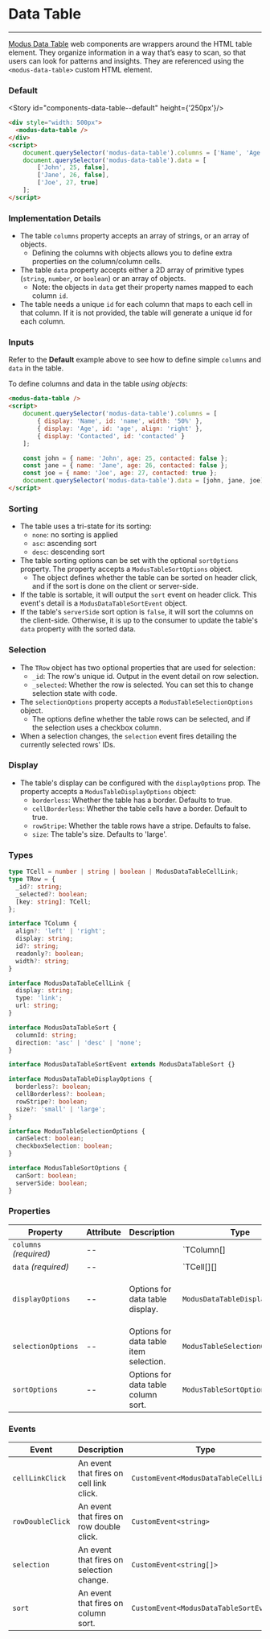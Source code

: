 
# Data Table

<modus-alert type="warning" message="This component is under construction!"/>

---

[Modus Data Table](https://modus.trimble.com/components/tables/) web components are wrappers around the HTML table element.
They organize information in a way that’s easy to scan, so that users can look for patterns and insights.
They are referenced using the `<modus-data-table>` custom HTML element.

### Default

<Story id="components-data-table--default" height={'250px'}/>

```html
<div style="width: 500px">
  <modus-data-table />
</div>
<script>
    document.querySelector('modus-data-table').columns = ['Name', 'Age', 'Contacted'];
    document.querySelector('modus-data-table').data = [
        ['John', 25, false],
        ['Jane', 26, false],
        ['Joe', 27, true]
    ];
</script>
```

### Implementation Details
- The table `columns` property accepts an array of strings, or an array of objects.
  - Defining the columns with objects allows you to define extra properties on the column/column cells.
- The table `data` property accepts either a 2D array of primitive types (`string`, `number`, or `boolean`) or an array of objects.
  - Note: the objects in `data` get their property names mapped to each column `id`.
- The table needs a unique `id` for each column that maps to each cell in that column. If it is not provided, the table will generate a unique id for each column.


### Inputs
Refer to the **Default** example above to see how to define simple `columns` and `data` in the table.

To define columns and data in the table *using objects*:
```html
<modus-data-table />
<script>
    document.querySelector('modus-data-table').columns = [
        { display: 'Name', id: 'name', width: '50%' },
        { display: 'Age', id: 'age', align: 'right' },
        { display: 'Contacted', id: 'contacted' }
    ];

    const john = { name: 'John', age: 25, contacted: false };
    const jane = { name: 'Jane', age: 26, contacted: false };
    const joe = { name: 'Joe', age: 27, contacted: true };
    document.querySelector('modus-data-table').data = [john, jane, joe];
</script>
```

### Sorting
- The table uses a tri-state for its sorting:
  - `none`: no sorting is applied
  - `asc`: ascending sort
  - `desc`: descending sort
- The table sorting options can be set with the optional `sortOptions` property. The property accepts a `ModusTableSortOptions` object.
  - The object defines whether the table can be sorted on header click, and if the sort is done on the client or server-side.
- If the table is sortable, it will output the `sort` event on header click. This event's detail is a `ModusDataTableSortEvent` object.
- If the table's `serverSide` sort option is `false`, it will sort the columns on the client-side. Otherwise, it is up to the consumer to update the table's `data` property with the sorted data.

### Selection
- The `TRow` object has two optional properties that are used for selection:
  - `_id`: The row's unique id. Output in the event detail on row selection.
  - `_selected`: Whether the row is selected. You can set this to change selection state with code.
- The `selectionOptions` property accepts a `ModusTableSelectionOptions` object.
  - The options define whether the table rows can be selected, and if the selection uses a checkbox column.
- When a selection changes, the `selection` event fires detailing the currently selected rows' IDs.

### Display
- The table's display can be configured with the `displayOptions` prop. The property accepts a `ModusTableDisplayOptions` object:
  - `borderless`: Whether the table has a border. Defaults to true.
  - `cellBorderless`: Whether the table cells have a border. Default to true.
  - `rowStripe`: Whether the table rows have a stripe. Defaults to false.
  - `size`: The table's size. Defaults to 'large'.

### Types
```ts
type TCell = number | string | boolean | ModusDataTableCellLink;
type TRow = {
  _id?: string;
  _selected?: boolean;
  [key: string]: TCell;
};

interface TColumn {
  align?: 'left' | 'right';
  display: string;
  id?: string;
  readonly?: boolean;
  width?: string;
}

interface ModusDataTableCellLink {
  display: string;
  type: 'link';
  url: string;
}

interface ModusDataTableSort {
  columnId: string;
  direction: 'asc' | 'desc' | 'none';
}

interface ModusDataTableSortEvent extends ModusDataTableSort {}

interface ModusDataTableDisplayOptions {
  borderless?: boolean;
  cellBorderless?: boolean;
  rowStripe?: boolean;
  size?: 'small' | 'large';
}

interface ModusTableSelectionOptions {
  canSelect: boolean;
  checkboxSelection: boolean;
}

interface ModusTableSortOptions {
  canSort: boolean;
  serverSide: boolean;
}
```

### Properties

| Property               | Attribute | Description                            | Type                           | Default                                                                                         |
| ---------------------- | --------- | -------------------------------------- | ------------------------------ | ----------------------------------------------------------------------------------------------- |
| `columns` _(required)_ | --        |                                        | `TColumn[] | string[]`        | `undefined`                                                                                     |
| `data` _(required)_    | --        |                                        | `TCell[][] | TRow[]`          | `undefined`                                                                                     |
| `displayOptions`       | --        | Options for data table display.        | `ModusDataTableDisplayOptions` | `{     borderless: true,     cellBorderless: true,     rowStripe: false,     size: 'large'   }` |
| `selectionOptions`     | --        | Options for data table item selection. | `ModusTableSelectionOptions`   | `{     canSelect: false,     checkboxSelection: false,   }`                                     |
| `sortOptions`          | --        | Options for data table column sort.    | `ModusTableSortOptions`        | `{     canSort: false,     serverSide: false,   }`                                              |


### Events

| Event            | Description                              | Type                                   |
| ---------------- | ---------------------------------------- | -------------------------------------- |
| `cellLinkClick`  | An event that fires on cell link click.  | `CustomEvent<ModusDataTableCellLink>`  |
| `rowDoubleClick` | An event that fires on row double click. | `CustomEvent<string>`                  |
| `selection`      | An event that fires on selection change. | `CustomEvent<string[]>`                |
| `sort`           | An event that fires on column sort.      | `CustomEvent<ModusDataTableSortEvent>` |

